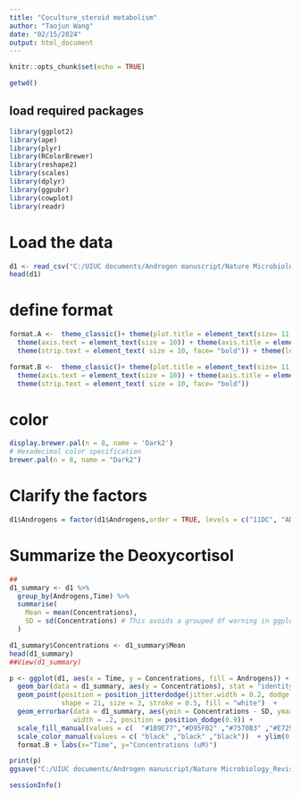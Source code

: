 ---
title: "Coculture_steroid metabolism"
author: "Taojun Wang"
date: "02/15/2024"
output: html_document
---

```{r setup, include=FALSE}
knitr::opts_chunk$set(echo = TRUE)
```

```{r}
getwd()
```
## load required packages
```{r warning=FALSE}
library(ggplot2)
library(ape)
library(plyr)
library(RColorBrewer)
library(reshape2)
library(scales)
library(dplyr)
library(ggpubr) 
library(cowplot) 
library(readr)
```
# Load the data
```{r}
d1 <- read_csv("C:/UIUC documents/Androgen manuscript/Nature Microbiology_Revision/Revised manuscript/Data and codes/Coculture_steroid_metabolism/Coculture_steroid_metabolism.csv") #read the data
head(d1)
```
# define format
```{r}
format.A <-  theme_classic()+ theme(plot.title = element_text(size= 11, hjust=0.5, face="bold"))+ 
  theme(axis.text = element_text(size = 10)) + theme(axis.title = element_text(size = 10, face="bold")) + 
  theme(strip.text = element_text( size = 10, face= "bold")) + theme(legend.position = "none")

format.B <-  theme_classic()+ theme(plot.title = element_text(size= 11, hjust=0.5, face="bold"))+ 
  theme(axis.text = element_text(size = 10)) + theme(axis.title = element_text(size = 10, face="bold")) + 
  theme(strip.text = element_text( size = 10, face= "bold")) 
```

# color
```{r}
display.brewer.pal(n = 8, name = 'Dark2')
# Hexadecimal color specification 
brewer.pal(n = 8, name = "Dark2")
```
# Clarify the factors
```{r}
d1$Androgens = factor(d1$Androgens,order = TRUE, levels = c("11DC", "AD", "epiT"))
```

# Summarize the Deoxycortisol
```{r}
##
d1_summary <- d1 %>%
  group_by(Androgens,Time) %>%
  summarise(
    Mean = mean(Concentrations),
    SD = sd(Concentrations) # This avoids a grouped df warning in ggplot
  )

d1_summary$Concentrations <- d1_summary$Mean
head(d1_summary)
##View(d1_summary)

```

```{r}
p <- ggplot(d1, aes(x = Time, y = Concentrations, fill = Androgens)) +
  geom_bar(data = d1_summary, aes(y = Concentrations), stat = "identity", position = position_dodge(), color="black") +
  geom_point(position = position_jitterdodge(jitter.width = 0.2, dodge.width = 0.9), aes(color = Androgens), 
             shape = 21, size = 3, stroke = 0.5, fill = "white")  + 
  geom_errorbar(data = d1_summary, aes(ymin = Concentrations - SD, ymax = Concentrations + SD), 
                width = .2, position = position_dodge(0.9)) + 
  scale_fill_manual(values = c(  "#1B9E77","#D95F02" ,"#7570B3" ,"#E7298A","#66A61E", "#E6AB02", "#A6761D", "#666666")) + 
  scale_color_manual(values = c( "black" ,"black" ,"black"))  + ylim(0,50) +
  format.B + labs(x="Time", y="Concentrations (uM)")

print(p)
ggsave("C:/UIUC documents/Androgen manuscript/Nature Microbiology_Revision/Revised manuscript/Data and codes/Coculture_steroid_metabolism/Coculture_steroid_metabolism.pdf", height = 3.5, width = 4)

```

```{r}
sessionInfo()
```


